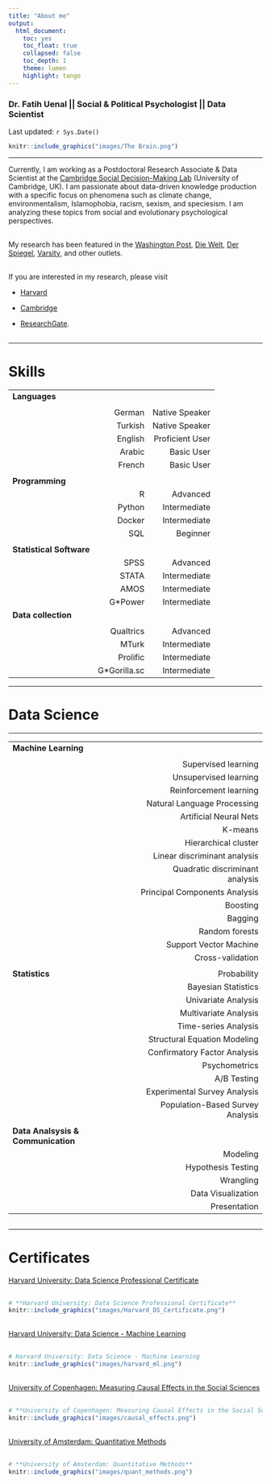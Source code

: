 ```yaml
---
title: "About me"
output:    
  html_document:
    toc: yes
    toc_float: true
    collapsed: false
    toc_depth: 1
    theme: lumen
    highlight: tango
---
```



### Dr. Fatih Uenal || Social & Political Psychologist || Data Scientist
Last updated: `r Sys.Date()`


<a href="https://fuenal.github.io/dataism/Lectures.html"> 
```r
knitr::include_graphics("images/The Brain.png")
```
</a>


---

Currently, I am working as a Postdoctoral Research Associate & Data Scientist at the [Cambridge Social Decision-Making Lab](https://www.sdmlab.psychol.cam.ac.uk/staff/dr-fatih-uenal) (University of Cambridge, UK). I am passionate about data-driven knowledge production  with a specific focus on phenomena such as climate change, environmentalism, Islamophobia, racism, sexism, and speciesism. I am analyzing these topics from social and evolutionary psychological perspectives. 

<div style="margin-bottom:30px;">
</div>

My research has been featured in the [Washington Post](https://www.washingtonpost.com/world/europe/at-a-site-of-nazi-terror-muslim-refugees-reckon-with-germanys-past/2017/08/10/12e2c864-779b-11e7-8c17-533c52b2f014_story.html), [Die Welt](https://www.welt.de/politik/deutschland/plus197864753/Juden-und-Muslime-Quelle-des-Antisemitismus-hat-sich-gewandelt.html), [Der Spiegel](https://www.spiegel.de/panorama/integration-in-welcher-generation-wird-man-den-migrationshintergrund-los-a-3970c589-6941-4ceb-8a3e-379fd0110afc), [Varsity](https://www.varsity.co.uk/news/20008), and other outlets.

<div style="margin-bottom:30px;">
</div>

If you are interested in my research, please visit 

 * [Harvard](https://scholar.harvard.edu/fatih-uenal)
 
 * [Cambridge](https://www.sdmlab.psychol.cam.ac.uk/staff/dr-fatih-uenal)
 
 * [ResearchGate](https://www.researchgate.net/profile/Fatih_Uenal).

<div style="margin-bottom:30px;">
</div>

---

# Skills   

 
|                          |           |                   |
|--------------------------|----------:|------------------:|
| **Languages**            |           |          |
|                          |           |                   |
|                          |  German   |  Native Speaker   |
|                          |  Turkish  |  Native Speaker   |
|                          |  English  |  Proficient User  |
|                          |  Arabic   |  Basic User       |
|                          |  French   |  Basic User       |
|                          |           |                   |
| **Programming**          |           |                   |
|                          |  R        |  Advanced         |
|                          |  Python   |  Intermediate     |
|                          |  Docker   |  Intermediate     |
|                          |  SQL      |  Beginner         |
|                          |           |                   |
| **Statistical Software** |           |                   |
|                          |  SPSS     |  Advanced         |
|                          |  STATA    |  Intermediate     |
|                          |  AMOS     |  Intermediate     |
|                          |  G*Power  |  Intermediate     |
| **Data collection**      |           |                   |
|                          |           |                   |
|                          |  Qualtrics|  Advanced         |
|                          |  MTurk    |  Intermediate     |
|                          |  Prolific |  Intermediate     |
|                          |  G*Gorilla.sc  |  Intermediate     |

---

# Data Science

---

|                          |           |                   
|--------------------------|----------:|
| **Machine Learning**     |           |
|                          |           |  
|                          |  Supervised learning   | 
|                          |  Unsupervised learning   | 
|                          |  Reinforcement learning   | 
|                          |  Natural Language Processing  | 
|                          |  Artificial Neural Nets  |  
|                          |  K-means   | 
|                          |  Hierarchical cluster   | 
|                          |  Linear discriminant analysis   | 
|                          |  Quadratic discriminant analysis   | 
|                          |  Principal Components Analysis  | 
|                          |  Boosting   | 
|                          |  Bagging   | 
|                          |  Random forests   | 
|                          |  Support Vector Machine   | 
|                          |  Cross-validation   | 
|                          |           |                   
| **Statistics **          |  Probability         |  
|                          |  Bayesian Statistics        | 
|                          |  Univariate Analysis  |  
|                          |  Multivariate  Analysis       | 
|                          |  Time-series Analysis         | 
|                          |  Structural Equation Modeling         | 
|                          |  Confirmatory Factor Analysis         | 
|                          |  Psychometrics         | 
|                          |  A/B Testing         | 
|                          |  Experimental Survey Analysis         | 
|                          |  Population-Based Survey Analysis         | 
|                          |           |                   
| **Data Analsysis & Communication** |           | 
|                          |  Modeling     |  
|                          |  Hypothesis Testing         | 
|                          |  Wrangling         | 
|                          |  Data Visualization         | 
|                          |  Presentation         | 


<div style="margin-bottom:30px;">
</div>

---

# Certificates


<a href="https://www.edx.org/professional-certificate/harvardx-data-science?index=product&queryID=d0f4f7fc8dcee50272013dbcb56859b1&position=2" target="_blank">Harvard University: Data Science Professional Certificate</a>

<div style="margin-bottom:30px;">
</div>

<a href="https://www.edx.org/professional-certificate/harvardx-data-science?index=product&queryID=d0f4f7fc8dcee50272013dbcb56859b1&position=2">
```r
# **Harvard University: Data Science Professional Certificate**
knitr::include_graphics("images/Harvard_DS_Certificate.png")
```
</a>

<div style="margin-bottom:30px;">
</div>


<a href="https://courses.edx.org/certificates/f46fcf5ed6ce46deaee1065016c1badd" target="_blank">Harvard University: Data Science - Machine Learning</a>


<div style="margin-bottom:30px;">
</div>

<a href="https://courses.edx.org/certificates/f46fcf5ed6ce46deaee1065016c1badd">
```r
# Harvard University: Data Science - Machine Learning
knitr::include_graphics("images/harvard_ml.png")
```
</a>

<div style="margin-bottom:30px;">
</div>


<a href="https://www.coursera.org/account/accomplishments/verify/2SNTCXJFY82P" target="_blank">University of Copenhagen: Measuring Causal Effects in the Social Sciences</a>


<div style="margin-bottom:30px;">
</div>

<a href="https://www.coursera.org/account/accomplishments/verify/2SNTCXJFY82P">
```r
# **University of Copenhagen: Measuring Causal Effects in the Social Sciences**
knitr::include_graphics("images/causal_effects.png")
```
</a>

<div style="margin-bottom:30px;">
</div>

<a href="https://www.coursera.org/account/accomplishments/verify/WRARSZXHTLGZ" target="_blank">University of Amsterdam: Quantitative Methods</a>


<div style="margin-bottom:30px;">
</div>

<a href="https://www.coursera.org/account/accomplishments/verify/WRARSZXHTLGZ">
```r
# **University of Amsterdam: Quantitative Methods**
knitr::include_graphics("images/quant_methods.png")
```
</a>

